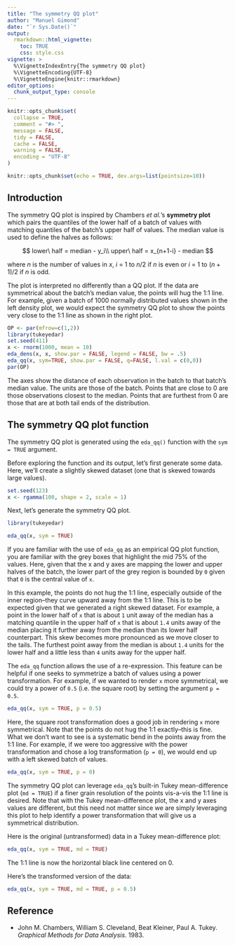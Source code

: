 ```yaml
---
title: "The symmetry QQ plot"
author: "Manuel Gimond"
date: "`r Sys.Date()`"
output: 
  rmarkdown::html_vignette:
    toc: TRUE
    css: style.css
vignette: >
  %\VignetteIndexEntry{The symmetry QQ plot}
  %\VignetteEncoding{UTF-8}
  %\VignetteEngine{knitr::rmarkdown}
editor_options: 
  chunk_output_type: console
---
```


```r
knitr::opts_chunk$set(
  collapse = TRUE,
  comment = "#> ",
  message = FALSE,
  tidy = FALSE,
  cache = FALSE,
  warning = FALSE,
  encoding = "UTF-8"
)
```

```r
knitr::opts_chunk$set(echo = TRUE, dev.args=list(pointsize=10))
```

## Introduction

The symmetry QQ plot is inspired by Chambers *et al.*'s **symmetry plot** which pairs the quantiles of the lower half of a batch of values with matching quantiles of the batch's upper half of values. The median value is used to define the halves as follows:

$$
lower\ half = median - y_i\\
upper\ half = x_{n+1-i} - median
$$

where $n$ is the number of values in $x$, $i$ = 1 to $n/2$ if $n$ is even or $i$ = 1 to $(n+1)/2$ if $n$ is odd.

The plot is interpreted no differently than a QQ plot. If the data are symmetrical about the batch's median value, the points will hug the 1:1 line. For example, given a batch of 1000 normally distributed values shown in the left density plot, we would expect the symmetry QQ plot to show the points very close to the 1:1 line as shown in the right plot.

```r
OP <- par(mfrow=c(1,2))
library(tukeyedar)
set.seed(411)
x <- rnorm(1000, mean = 10)
eda_dens(x, x, show.par = FALSE, legend = FALSE, bw = .5)
eda_qq(x, sym=TRUE, show.par = FALSE, q=FALSE, l.val = c(0,0))
par(OP)
```

The axes show the distance of each observation in the batch to that batch's median value. The units are those of the batch. Points that are close to 0 are those observations closest to the median. Points that are furthest from 0 are those that are at both tail ends of the distribution.

## The symmetry QQ plot function

The symmetry QQ plot is generated using the `eda_qq()` function with the `sym = TRUE` argument.

Before exploring the function and its output, let's first generate some data. Here, we'll create a slightly skewed dataset (one that is skewed towards large values).

```r
set.seed(123) 
x <- rgamma(100, shape = 2, scale = 1)  
```

Next, let's generate the symmetry QQ plot.

```r
library(tukeyedar)

eda_qq(x, sym = TRUE)
```

If you are familiar with the use of `eda_qq` as an empirical QQ plot function, you are familiar with the grey boxes that highlight the mid 75% of the values. Here, given that the x and y axes are mapping the lower and upper halves of the batch, the lower part of the grey region is bounded by `0` given that `0` is the central value of `x`. 

In this example, the points do not hug the 1:1 line, especially outside of the inner region--they curve upward away from the 1:1 line. This is to be expected given that we generated a right skewed dataset. For example, a point in the lower half of `x` that is about `1` unit away of the median has a matching quantile in the upper half of `x` that is about `1.4` units away of the median placing it further away from the median than its lower half counterpart. This skew becomes more pronounced as we move closer to the tails. The furthest point away from the median is about `1.4` units for the lower half and a little less than `4` units away for the upper half.

The `eda_qq` function allows the use of a re-expression. This feature can be helpful if one seeks to symmetrize a batch of values using a power transformation. For example, if we wanted to render `x` more symmetrical, we could try a power of `0.5` (i.e. the square root) by setting the argument `p = 0.5`.

```r
eda_qq(x, sym = TRUE, p = 0.5)
```

Here, the square root transformation does a good job in rendering `x` more symmetrical. Note that the points do not hug the 1:1 exactly--this is fine. What we don't want to see is a systematic bend in the points away from the 1:1 line. For example, if we were too aggressive with the power transformation and chose a log transformation (`p = 0`), we would end up with a left skewed batch of values.

```r
eda_qq(x, sym = TRUE, p = 0)
```

The symmetry QQ plot can leverage `eda_qq`'s built-in Tukey mean-difference plot (`md = TRUE`) if a finer grain resolution of the points vis-a-vis the 1:1 line is desired. Note that with the Tukey mean-difference plot, the x and y axes values are different, but this need not matter since we are simply leveraging this plot to help identify a power transformation that will give us a symmetrical distribution.

Here is the original (untransformed) data in a Tukey mean-difference plot:

```r
eda_qq(x, sym = TRUE, md = TRUE)
```

The 1:1 line is now the horizontal black line centered on 0.

Here's the transformed version of the data:

```r
eda_qq(x, sym = TRUE, md = TRUE, p = 0.5)
```

## Reference

-   John M. Chambers, William S. Cleveland, Beat Kleiner, Paul A. Tukey. *Graphical Methods for Data Analysis*. 1983.
